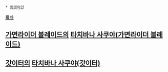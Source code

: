  * [[동명이인]]
[[목차]]
== [[가면라이더 블레이드]]의 [[타치바나 사쿠야(가면라이더 블레이드)]] ==

== [[갓이터]]의 [[타치바나 사쿠야(갓이터)]] ==
